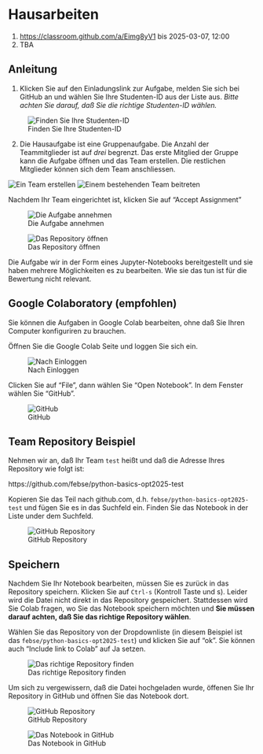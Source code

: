 
# Hausarbeiten {.unnumbered}

1. <https://classroom.github.com/a/Eimg8yV1> bis 2025-03-07, 12:00
2. TBA


## Anleitung

1.  Klicken Sie auf den Einladungslink zur Aufgabe, melden Sie sich bei GitHub an und wählen Sie Ihre Studenten-ID aus der Liste aus. *Bitte achten Sie darauf, daß Sie die richtige Studenten-ID wählen.*

![Finden Sie Ihre Studenten-ID](figures/hw/01-Open-Invitation.png)

2.  Die Hausaufgabe ist eine Gruppenaufgabe. Die Anzahl der Teammitglieder ist auf *drei* begrenzt. Das erste Mitglied der Gruppe kann die Aufgabe öffnen und das Team erstellen. Die restlichen Mitglieder können sich dem Team anschliessen.

![Ein Team erstellen](figures/hw/02-Create-Team.png) ![Einem bestehenden Team beitreten](figures/hw/02a-Join-Team.png)

Nachdem Ihr Team eingerichtet ist, klicken Sie auf "Accept Assignment"

![Die Aufgabe annehmen](figures/hw/03-Accept-Assignment.png)

![Das Repository öffnen](figures/hw/04-Open-Repo.png)

Die Aufgabe wir in der Form eines Jupyter-Notebooks bereitgestellt und sie haben mehrere Möglichkeiten es zu bearbeiten. Wie sie das tun ist für die Bewertung nicht relevant.

## Google Colaboratory (empfohlen)

Sie können die Aufgaben in Google Colab bearbeiten, ohne daß Sie Ihren Computer konfiguriren zu brauchen.

Öffnen Sie die Google Colab Seite und loggen Sie sich ein.

![Nach Einloggen](./figures/colab/01-After-Login.png)

Clicken Sie auf "File", dann wählen Sie "Open Notebook". In dem Fenster wählen Sie "GitHub".

![GitHub](./figures/colab/03-Github-Button.png)

::: callout-warning
## Team Repository Beispiel

Nehmen wir an, daß Ihr Team `test` heißt und daß die Adresse Ihres Repository wie folgt ist:

https://github.com/febse/python-basics-opt2025-test

Kopieren Sie das Teil nach github.com, d.h. `febse/python-basics-opt2025-test` und fügen Sie es in das Suchfeld ein. Finden Sie das Notebook in der Liste under dem Suchfeld.
:::

![GitHub Repository](./figures/colab/09-Homework-Repository-Search.png)

::: callout-important
## Speichern

Nachdem Sie Ihr Notebook bearbeiten, müssen Sie es zurück in das Repository speichern. Klicken Sie auf `Ctrl-s` (Kontroll Taste und s). Leider wird die Datei nicht direkt in das Repository gespeichert. Stattdessen wird Sie Colab fragen, wo Sie das Notebook speichern möchten und **Sie müssen darauf achten, daß Sie das richtige Repository wählen**.

Wählen Sie das Repository von der Dropdownliste (in diesem Beispiel ist das `febse/python-basics-opt2025-test`) und klicken Sie auf "ok". Sie können auch "Include link to Colab" auf Ja setzen.
:::

![Das richtige Repository finden](./figures/colab/10-Saving-to-Repository.png)

Um sich zu vergewissern, daß die Datei hochgeladen wurde, öffenen Sie Ihr Repository in GitHub und öffnen Sie das Notebook dort.

![GitHub Repository](./figures/colab/11-Open-GitHub.png)

![Das Notebook in GitHub](./figures/colab/12-Open-File-in-GitHub.png)
